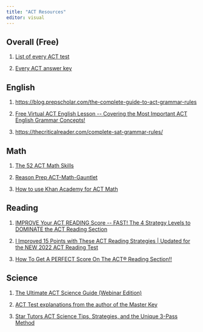```yaml
---
title: "ACT Resources"
editor: visual
---
```


## Overall (Free)

1.  [List of every ACT test](https://mcelroytutoring.com/lower.php?url=44-official-sat-pdfs-and-82-official-act-pdf-practice-tests-free)

2.  [Every ACT answer key](https://www.prepsharp.com/act-answer-keys/)

## English

1.  <https://blog.prepscholar.com/the-complete-guide-to-act-grammar-rules>

2.  [Free Virtual ACT English Lesson \-- Covering the Most Important ACT English Grammar Concepts!](https://www.youtube.com/watch?v=aG1iEjVZyZY)

3.  <https://thecriticalreader.com/complete-sat-grammar-rules/>

##  Math

1.  [The 52 ACT Math Skills](https://www.youtube.com/playlist?list=PL2AoJMrlAorzqxnsyxAyCrtPjYpTdUiTt)

2.  [Reason Prep ACT-Math-Gauntlet](https://www.scribd.com/document/412819316/ACT-Math-Gauntlet)

3.  [How to use Khan Academy for ACT Math](https://netcollegeprep.com/act-prep-khan-academy/)

## Reading

1.  [IMPROVE Your ACT READING Score \-- FAST! The 4 Strategy Levels to DOMINATE the ACT Reading Section](https://www.youtube.com/watch?v=-Q5ZW0EK25w)

2.  [I Improved 15 Points with These ACT Reading Strategies \| Updated for the NEW 2022 ACT Reading Test](https://www.youtube.com/watch?v=L2KC738sEvI)

3.  [How To Get A PERFECT Score On The ACT® Reading Section!!](https://www.youtube.com/watch?v=_O1T_J3lDbA)

## Science

1.  [The Ultimate ACT Science Guide (Webinar Edition)](https://www.youtube.com/playlist?list=PLOpq-R2ygzqm3ixThIVr4mRxpC3Zga1Kg)

2.  [ACT Test explanations from the author of the Master Key](https://masterkeyactsat.com/act-videos/act-science/)

3.  [Star Tutors ACT Science Tips, Strategies, and the Unique 3-Pass Method](https://www.youtube.com/watch?v=WEYj7KDazvk)
